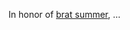 In honor of [brat summer](https://www.theguardian.com/fashion/article/2024/jun/21/barbie-pink-is-out-lime-green-is-in-charli-xcxs-album-spawns-brat-summer-trend), ... 